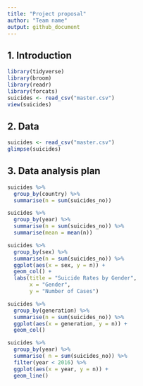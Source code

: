 ```yaml
---
title: "Project proposal"
author: "Team name"
output: github_document
---
```






## 1. Introduction


```r
library(tidyverse)
library(broom)
library(readr)
library(forcats)
suicides <- read_csv("master.csv")
view(suicides)
```

## 2. Data

```r
suicides <- read_csv("master.csv")
glimpse(suicides)
```

## 3. Data analysis plan

```r
suicides %>% 
  group_by(country) %>% 
  summarise(n = sum(suicides_no))
```

```r
suicides %>% 
  group_by(year) %>% 
  summarise(n = sum(suicides_no)) %>% 
  summarise(mean = mean(n))

```


```r
suicides %>% 
  group_by(sex) %>% 
  summarise(n = sum(suicides_no)) %>% 
  ggplot(aes(x = sex, y = n)) + 
  geom_col() +
  labs(title = "Suicide Rates by Gender",
       x = "Gender",
       y = "Number of Cases")
```

```r
suicides %>% 
  group_by(generation) %>% 
  summarise(n = sum(suicides_no)) %>% 
  ggplot(aes(x = generation, y = n)) + 
  geom_col()
```

```r
suicides %>% 
  group_by(year) %>% 
  summarise( n = sum(suicides_no)) %>% 
  filter(year < 2016) %>% 
  ggplot(aes(x = year, y = n)) + 
  geom_line() 
```


